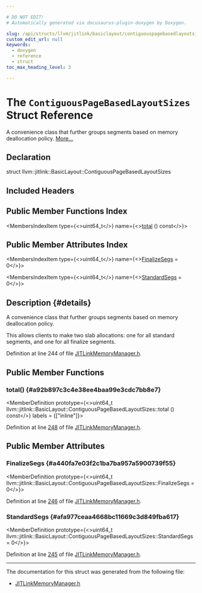 ```yaml
---

# DO NOT EDIT!
# Automatically generated via docusaurus-plugin-doxygen by Doxygen.

slug: /api/structs/llvm/jitlink/basiclayout/contiguouspagebasedlayoutsizes
custom_edit_url: null
keywords:
  - doxygen
  - reference
  - struct
toc_max_heading_level: 3

---
```





# The `ContiguousPageBasedLayoutSizes` Struct Reference

<DoxygenPage pluginConfig={pluginConfig}>

A convenience class that further groups segments based on memory deallocation policy. <a href="#details">More...</a>

## Declaration

<CodeBlock>struct llvm::jitlink::BasicLayout::ContiguousPageBasedLayoutSizes</CodeBlock>

## Included Headers

<IncludesList>
<IncludesListItem
  filePath="llvm/ExecutionEngine/JITLink/JITLinkMemoryManager.h"
  permalink="/docs/api/files/include/include/llvm/include/llvm/executionengine/include/llvm/executionengine/jitlink/jitlinkmemorymanager-h"
  isLocal="true" />
</IncludesList>

## Public Member Functions Index

<MembersIndex>

<MembersIndexItem
  type={<>uint64&#95;t</>}
  name={<><a href="#a92b897c3c4e38ee4baa99e3cdc7bb8e7">total</a> () const</>}>
</MembersIndexItem>

</MembersIndex>

## Public Member Attributes Index

<MembersIndex>

<MembersIndexItem
  type={<>uint64&#95;t</>}
  name={<><a href="#a440fa7e03f2c1ba7ba957a5900739f55">FinalizeSegs</a> = 0</>}>
</MembersIndexItem>

<MembersIndexItem
  type={<>uint64&#95;t</>}
  name={<><a href="#afa977ceaa4668bc11669c3d849fba617">StandardSegs</a> = 0</>}>
</MembersIndexItem>

</MembersIndex>

## Description {#details}

A convenience class that further groups segments based on memory deallocation policy.

This allows clients to make two slab allocations: one for all standard segments, and one for all finalize segments.

Definition at line 244 of file <a href="/docs/api/files/include/include/llvm/include/llvm/executionengine/include/llvm/executionengine/jitlink/jitlinkmemorymanager-h">JITLinkMemoryManager.h</a>.

<SectionDefinition>

## Public Member Functions

### total() {#a92b897c3c4e38ee4baa99e3cdc7bb8e7}

<MemberDefinition
  prototype={<>uint64&#95;t llvm::jitlink::BasicLayout::ContiguousPageBasedLayoutSizes::total () const</>}
  labels = {["inline"]}>

Definition at line <a href="/docs/api/files/include/include/llvm/include/llvm/executionengine/include/llvm/executionengine/jitlink/jitlinkmemorymanager-h/#l00248">248</a> of file <a href="/docs/api/files/include/include/llvm/include/llvm/executionengine/include/llvm/executionengine/jitlink/jitlinkmemorymanager-h">JITLinkMemoryManager.h</a>.
</MemberDefinition>

</SectionDefinition>

<SectionDefinition>

## Public Member Attributes

### FinalizeSegs {#a440fa7e03f2c1ba7ba957a5900739f55}

<MemberDefinition
  prototype={<>uint64&#95;t llvm::jitlink::BasicLayout::ContiguousPageBasedLayoutSizes::FinalizeSegs = 0</>}>

Definition at line <a href="/docs/api/files/include/include/llvm/include/llvm/executionengine/include/llvm/executionengine/jitlink/jitlinkmemorymanager-h/#l00246">246</a> of file <a href="/docs/api/files/include/include/llvm/include/llvm/executionengine/include/llvm/executionengine/jitlink/jitlinkmemorymanager-h">JITLinkMemoryManager.h</a>.
</MemberDefinition>

### StandardSegs {#afa977ceaa4668bc11669c3d849fba617}

<MemberDefinition
  prototype={<>uint64&#95;t llvm::jitlink::BasicLayout::ContiguousPageBasedLayoutSizes::StandardSegs = 0</>}>

Definition at line <a href="/docs/api/files/include/include/llvm/include/llvm/executionengine/include/llvm/executionengine/jitlink/jitlinkmemorymanager-h/#l00245">245</a> of file <a href="/docs/api/files/include/include/llvm/include/llvm/executionengine/include/llvm/executionengine/jitlink/jitlinkmemorymanager-h">JITLinkMemoryManager.h</a>.
</MemberDefinition>

</SectionDefinition>

<hr/>

The documentation for this struct was generated from the following file:

<ul>
<li><a href="/docs/api/files/include/include/llvm/include/llvm/executionengine/include/llvm/executionengine/jitlink/jitlinkmemorymanager-h">JITLinkMemoryManager.h</a></li>
</ul>

</DoxygenPage>
